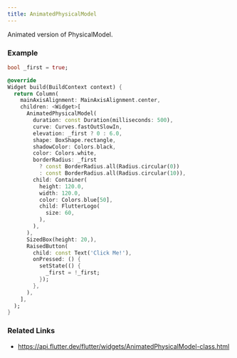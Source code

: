 ```yaml
---
title: AnimatedPhysicalModel
---
```


Animated version of PhysicalModel.

### Example

```dart liveslice=AnimatedPhysicalModel
bool _first = true;

@override
Widget build(BuildContext context) {
  return Column(
    mainAxisAlignment: MainAxisAlignment.center,
    children: <Widget>[
      AnimatedPhysicalModel(
        duration: const Duration(milliseconds: 500),
        curve: Curves.fastOutSlowIn,
        elevation: _first ? 0 : 6.0,
        shape: BoxShape.rectangle,
        shadowColor: Colors.black,
        color: Colors.white,
        borderRadius: _first
          ? const BorderRadius.all(Radius.circular(0))
          : const BorderRadius.all(Radius.circular(10)),
        child: Container(
          height: 120.0,
          width: 120.0,
          color: Colors.blue[50],
          child: FlutterLogo(
            size: 60,
          ),
        ),
      ),
      SizedBox(height: 20,),
      RaisedButton(
        child: const Text('Click Me!'),
        onPressed: () {
          setState(() {
            _first = !_first;
          });
        },
      ),
    ],
  );
}
```

### Related Links
- https://api.flutter.dev/flutter/widgets/AnimatedPhysicalModel-class.html
